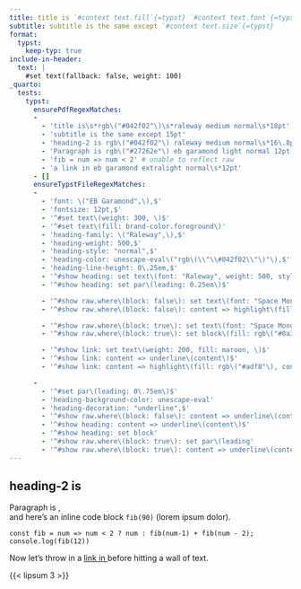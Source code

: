 ```yaml
---
title: title is `#context text.fill`{=typst} `#context text.font`{=typst} `#context text.weight`{=typst} `#context text.style`{=typst} `#context text.size`{=typst}
subtitle: subtitle is the same except `#context text.size`{=typst}
format:
  typst:
    keep-typ: true
include-in-header:
  text: |
    #set text(fallback: false, weight: 100)
_quarto:
  tests:
    typst:
      ensurePdfRegexMatches:
      -
        - 'title is\s*rgb\("#042f02"\)\s*raleway medium normal\s*18pt'
        - 'subtitle is the same except 15pt'
        - 'heading-2 is rgb\("#042f02"\) raleway medium normal\s*16\.8pt'
        - 'Paragraph is rgb\("#27262e"\) eb garamond light normal 12pt'
        - 'fib = num => num < 2' # unable to reflect raw
        - 'a link in eb garamond extralight normal\s*12pt'
      - []
      ensureTypstFileRegexMatches:
      -
        - 'font: \("EB Garamond",\),$'
        - 'fontsize: 12pt,$'
        - '^#set text\(weight: 300, \)$'
        - '^#set text\(fill: brand-color.foreground\)'
        - 'heading-family: \("Raleway",\),$'
        - 'heading-weight: 500,$'
        - 'heading-style: "normal",$'
        - 'heading-color: unescape-eval\("rgb\(\\"\\#042f02\\"\)"\),$'
        - 'heading-line-height: 0\.25em,$'
        - '^#show heading: set text\(font: "Raleway", weight: 500, style: "normal", fill: rgb\("#042f02"\), \)$'
        - '^#show heading: set par\(leading: 0.25em\)$'

        - '^#show raw.where\(block: false\): set text\(font: "Space Mono", weight: 400, size: 0.75\*12pt, fill: rgb\(8, 111, 15\), \)$'
        - '^#show raw.where\(block: false\): content => highlight\(fill: rgb\(255, 250, 224\), content\)$'

        - '^#show raw.where\(block: true\): set text\(font: "Space Mono", weight: 400, size: 0.75\*12pt, fill: rgb\("#eee"\), \)$'
        - '^#show raw.where\(block: true\): set block\(fill: rgb\("#0a3c07"\)\)$'

        - '^#show link: set text\(weight: 200, fill: maroon, \)$'
        - '^#show link: content => underline\(content\)$'
        - '^#show link: content => highlight\(fill: rgb\("#adf8"\), content\)$'

      -
        - '^#set par\(leading: 0\.75em\)$'
        - 'heading-background-color: unescape-eval'
        - 'heading-decoration: "underline",$'
        - '^#show raw.where\(block: false\): content => underline\(content\)$'
        - '^#show heading: content => underline\(content\)$'
        - '^#show heading: set block'
        - '^#show raw.where\(block: true\): set par\(leading'
        - '^#show raw.where\(block: true\): content => underline\(content\)$'
---
```


## heading-2 is `#context text.fill #context text.font #context text.weight #context text.style #context text.size`{=typst}

Paragraph is `#context text.fill #context text.font #context text.weight #context text.style #context text.size`{=typst}, \
and here's an inline code block `fib(90)` (lorem ipsum dolor).

```
const fib = num => num < 2 ? num : fib(num-1) + fib(num - 2);
console.log(fib(12))
```

Now let's throw in a [link in `#context text.font`{=typst} `#context text.weight`{=typst} `#context text.style`{=typst} `#context text.size`{=typst}](https://www.example.com) before hitting a wall of text.

{{< lipsum 3 >}}

